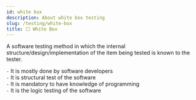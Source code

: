 ```yaml
---
id: white box
description: About white box testing
slug: /testing/white-box
title: ⬜ White Box
---
```


<p className="grey">A software testing method in which the internal structure/design/implementation of the item being tested is known to the tester.</p>

`-` It is mostly done by software developers <br />
`-` It is structural test of the software <br />
`-` It is mandatory to have knowledge of programming <br />
`-` It is the logic testing of the software <br />

